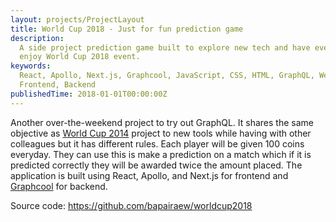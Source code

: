 ```yaml
---
layout: projects/ProjectLayout
title: World Cup 2018 - Just for fun prediction game
description:
  A side project prediction game built to explore new tech and have everyone
  enjoy World Cup 2018 event.
keywords:
  React, Apollo, Next.js, Graphcool, JavaScript, CSS, HTML, GraphQL, Web app,
  Frontend, Backend
publishedTime: 2018-01-01T00:00:00Z
---
```


Another over-the-weekend project to try out GraphQL. It shares the same
objective as [World Cup 2014](/projects/009-world-cup-2014) project to new tools
while having with other colleagues but it has different rules. Each player will
be given 100 coins everyday. They can use this is make a prediction on a match
which if it is predicted correctly they will be awarded twice the amount placed.
The application is built using React, Apollo, and Next.js for frontend and
[Graphcool](https://www.graph.cool/) for backend.

Source code: https://github.com/bapairaew/worldcup2018
